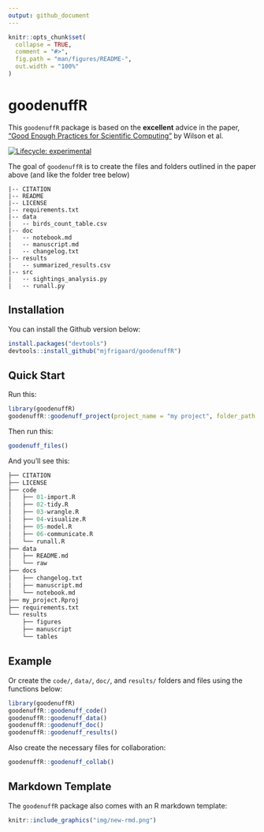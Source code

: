 ```yaml
---
output: github_document
---
```


<!-- README.md is generated from README.Rmd. Please edit that file -->

```r
knitr::opts_chunk$set(
  collapse = TRUE,
  comment = "#>",
  fig.path = "man/figures/README-",
  out.width = "100%"
)
```


# goodenuffR

This `goodenuffR` package is based on the **excellent** advice in the paper, ["Good Enough Practices for Scientific Computing"](https://swcarpentry.github.io/good-enough-practices-in-scientific-computing/) by Wilson et al. 

<!-- badges: start -->
[![Lifecycle: experimental](https://img.shields.io/badge/lifecycle-experimental-orange.svg)](https://lifecycle.r-lib.org/articles/stages.html#experimental)
<!-- badges: end -->

The goal of `goodenuffR` is to create the files and folders outlined in the paper above (and like the folder tree below)

```
|-- CITATION
|-- README
|-- LICENSE
|-- requirements.txt
|-- data
|   -- birds_count_table.csv
|-- doc
|   -- notebook.md
|   -- manuscript.md
|   -- changelog.txt
|-- results
|   -- summarized_results.csv
|-- src
|   -- sightings_analysis.py
|   -- runall.py
```

## Installation

You can install the Github version below:

```r
install.packages("devtools")
devtools::install_github("mjfrigaard/goodenuffR")
```

## Quick Start 

Run this:

```r
library(goodenuffR)
goodenuffR::goodenuff_project(project_name = "my project", folder_path = "~/projects")
```

Then run this:

```r
goodenuff_files()
```


And you'll see this: 

```r
├── CITATION
├── LICENSE
├── code
│   ├── 01-import.R
│   ├── 02-tidy.R
│   ├── 03-wrangle.R
│   ├── 04-visualize.R
│   ├── 05-model.R
│   ├── 06-communicate.R
│   └── runall.R
├── data
│   ├── README.md
│   └── raw
├── docs
│   ├── changelog.txt
│   ├── manuscript.md
│   └── notebook.md
├── my_project.Rproj
├── requirements.txt
└── results
    ├── figures
    ├── manuscript
    └── tables
```



## Example

Or create the `code/`, `data/`, `doc/`, and `results/` folders and files using the functions below: 

```r
library(goodenuffR)
goodenuffR::goodenuff_code()   
goodenuffR::goodenuff_data()   
goodenuffR::goodenuff_doc()   
goodenuffR::goodenuff_results()
```

Also create the necessary files for collaboration:

```r
goodenuffR::goodenuff_collab()
```

## Markdown Template

The `goodenuffR` package also comes with an R markdown template: 

```r
knitr::include_graphics("img/new-rmd.png")
```


